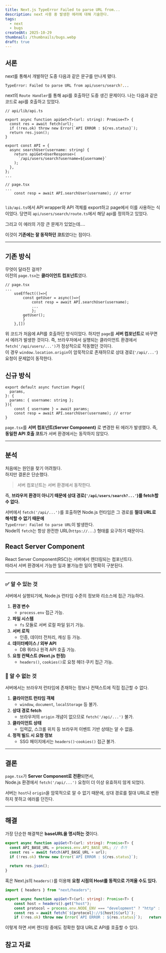 ```yaml
---
title: Next.js TypeError Failed to parse URL from...
description: next 사용 중 발생한 에러에 대해 기술한다.
tags:
  - next
  - bugs
createdAt: 2025-10-29
thumbnail: /thumbnails/bugs.webp
draft: true
---
```

## 서론

next를 통해서 개발하던 도중 다음과 같은 문구를 만나게 됐다.

```bash
TypeError: Failed to parse URL from api/users/search?...
```
next의 `Route Handler`를 통해 api를 호출하던 도중 생긴 문제이다. 나는 다음과 같은 코드로 api를 호출하고 있었다.

```tsx
// api/lib/api.ts

export async function apiGet<T>(url: string): Promise<T> {
  const res = await fetch(url);
  if (!res.ok) throw new Error(`API ERROR : ${res.status}`);
  return res.json();
}

export const API = {
  async searchUser(username: string) {
    return apiGet<UserResponse>(
      `/api/users/search?username=${username}`
    );
  },
};
...

// page.tsx
...
	const resp = await API.searchUser(username); // error
	
```
`lib/api.ts`에서 API wrapper와 API 객체를 export하고 page에서 이를 사용하는 식이었다. 당연히 `api/users/search/route.ts`에서 해당 api를 정의하고 있었다. 

그리고 이 에러의 가장 큰 문제가 있었는데....

이것이 **기존에는 잘 동작하던 코드**였다는 점이다.

---
## 기존 방식

무엇이 달라진 걸까?  
이전의 `page.tsx`는 **클라이언트 컴포넌트**였다.

```tsx
// page.tsx
...
	useEffect(()=>{
		const getUser = async()=>{
			const resp = await API.searchUser(username);
			...
			};
		getUser();
		}
	},[])
```
위 코드가 처음에 API를 호출하던 방식이었다. 하지만 `page`를 **서버 컴포넌트**로 바꾸면서 에러가 발생한 것이다. 
즉, 브라우저에서 실행되는 클라이언트 환경에서 `fetch('/api/users/...')`가 정상적으로 작동했던 것이다.  
이 경우 `window.location.origin`이 암묵적으로 존재하므로 상대 경로(`'/api/...'`) 요청이 문제없이 동작한다.

## 신규 방식

```tsx
export default async function Page({
  params,
}: {
  params: { username: string };
}){
	const { username } = await params;
	const resp = await API.searchUser(username); // error
}
```
`page.tsx`를 **서버 컴포넌트(Server Component)** 로 변경한 뒤 에러가 발생했다.
즉, **동일한 API 호출 코드**가 서버 환경에서는 동작하지 않았다.

---
## 분석

처음에는 원인을 찾기 어려웠다.  
하지만 결론은 단순했다.

>서버 컴포넌트는 서버 환경에서 동작한다.

즉, **브라우저 환경이 아니기 때문에 상대 경로(`'/api/users/search?...'`)를 fetch할 수 없다.**

서버에서 `fetch('/api/...')`를 호출하면 Node.js 런타임은 그 경로를 **절대 URL로 해석할 수 없기 때문에**  
`TypeError: Failed to parse URL`이 발생한다.  
Node의 `fetch`는 항상 완전한 URL(`https://...`) 형태를 요구하기 때문이다.
## React Server Component

React Server Component(RSC)는 서버에서 렌더링되는 컴포넌트다.  
따라서 서버 환경에서 가능한 일과 불가능한 일이 명확히 구분된다.

---

### ✅ 알 수 있는 것

서버에서 실행되기에, Node.js 런타임 수준의 정보와 리소스에 접근 가능하다.

1. **환경 변수**
    - `process.env` 접근 가능.
2. **파일 시스템**
    - `fs` 모듈로 서버 로컬 파일 읽기 가능.
3. **서버 로직**
    - 인증, 데이터 전처리, 캐싱 등 가능.
4. **데이터베이스 / 외부 API**
    - DB 쿼리나 원격 API 호출 가능.
5. **요청 컨텍스트 (Next.js 한정)**
    - `headers()`, `cookies()`로 요청 헤더·쿠키 접근 가능.

### 🚫 알 수 없는 것

서버에서는 브라우저 런타임에 존재하는 정보나 컨텍스트에 직접 접근할 수 없다.

1. **클라이언트 런타임 객체**
    - `window`, `document`, `localStorage` 등 불가.
2. **상대 경로 fetch**
    - 브라우저의 `origin` 개념이 없으므로 `fetch('/api/...')` 불가.
3. **클라이언트 상태**
    - 입력값, 스크롤 위치 등 브라우저 이벤트 기반 상태는 알 수 없음.
4. **정적 빌드 시 요청 정보**
    - SSG 페이지에서는 `headers()`·`cookies()` 접근 불가.

---
## 결론

`page.tsx`가 **Server Component로 전환**되면서,  
Node.js 환경에서 `fetch('/api/...')` 요청이 더 이상 유효하지 않게 되었다.

서버는 `host`나 `origin`을 암묵적으로 알 수 없기 때문에, 상대 경로를 절대 URL로 변환하지 못하고 에러를 던진다.

---

## 해결

가장 단순한 해결책은 **baseURL을 명시하는 것**이다.
```typescript
export async function apiGet<T>(url: string): Promise<T> {
  const API_BASE_URL = process.env.API_BASE_URL; // 추가
  const res = await fetch(API_BASE_URL + url);
  if (!res.ok) throw new Error(`API ERROR : ${res.status}`);
  
  return res.json();
}
```
혹은 Next.js의 `headers()`를 이용해 **요청 시점의 Host를 동적으로 가져올 수도 있다.**

```typescript
import { headers } from "next/headers";  

export async function apiGet<T>(url: string): Promise<T> {   
	const host = headers().get("host");   
	const protocol = process.env.NODE_ENV === "development" ? "http" : "https"; 
	const res = await fetch(`${protocol}://${host}${url}`);   
	if (!res.ok) throw new Error(`API ERROR : ${res.status}`);   return res.json(); }
```

이렇게 하면 서버 렌더링 중에도 정확한 절대 URL로 API를 호출할 수 있다.


## 참고 자료


